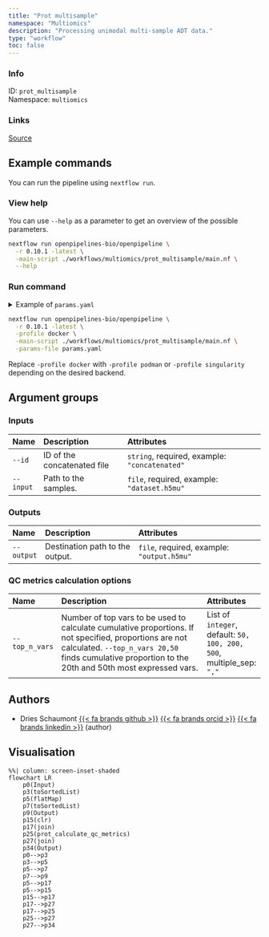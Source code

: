 ```yaml
---
title: "Prot multisample"
namespace: "Multiomics"
description: "Processing unimodal multi-sample ADT data."
type: "workflow"
toc: false
---
```


::: {.column-margin}

### Info

ID: `prot_multisample`  
Namespace: `multiomics`

### Links
[Source](https://github.com/openpipelines-bio/openpipeline/blob/0.10.1/./workflows/multiomics/prot_multisample){.btn-action .btn-sm .btn-info .btn role="button"}

:::



## Example commands

You can run the pipeline using `nextflow run`.

### View help

You can use `--help` as a parameter to get an overview of the possible parameters.

```bash
nextflow run openpipelines-bio/openpipeline \
  -r 0.10.1 -latest \
  -main-script ./workflows/multiomics/prot_multisample/main.nf \
  --help
```

### Run command

<details>
<summary>Example of `params.yaml`</summary>
```yaml
# Inputs
id: # please fill in - example: "concatenated"
input: # please fill in - example: "dataset.h5mu"

# Outputs
# output: "$id.$key.output.h5mu"

# QC metrics calculation options
top_n_vars: [50, 100, 200, 500]

# Nextflow input-output arguments
publish_dir: # please fill in - example: "output/"
# param_list: "my_params.yaml"
```
</details>

```bash
nextflow run openpipelines-bio/openpipeline \
  -r 0.10.1 -latest \
  -profile docker \
  -main-script ./workflows/multiomics/prot_multisample/main.nf \
  -params-file params.yaml
```

:::{.callout-note}
Replace `-profile docker` with `-profile podman` or `-profile singularity` depending on the desired backend.
:::

## Argument groups

### Inputs

|Name      |Description                 |Attributes                                    |
|:---------|:---------------------------|:---------------------------------------------|
|`--id`    |ID of the concatenated file |`string`, required, example: `"concatenated"` |
|`--input` |Path to the samples.        |`file`, required, example: `"dataset.h5mu"`   |


### Outputs

|Name       |Description                     |Attributes                                 |
|:----------|:-------------------------------|:------------------------------------------|
|`--output` |Destination path to the output. |`file`, required, example: `"output.h5mu"` |


### QC metrics calculation options

|Name           |Description                                                                                                                                                                                                     |Attributes                                                           |
|:--------------|:---------------------------------------------------------------------------------------------------------------------------------------------------------------------------------------------------------------|:--------------------------------------------------------------------|
|`--top_n_vars` |Number of top vars to be used to calculate cumulative proportions. If not specified, proportions are not calculated. `--top_n_vars 20,50` finds cumulative proportion to the 20th and 50th most expressed vars. |List of `integer`, default: `50, 100, 200, 500`, multiple_sep: `","` |

## Authors


  * Dries Schaumont [{{< fa brands github >}}](https://github.com/DriesSchaumont) [{{< fa brands orcid >}}](https://orcid.org/0000-0002-4389-0440) [{{< fa brands linkedin >}}](https://linkedin.com/in/dries-schaumont) (author)

## Visualisation

```mermaid
%%| column: screen-inset-shaded
flowchart LR
    p0(Input)
    p3(toSortedList)
    p5(flatMap)
    p7(toSortedList)
    p9(Output)
    p15(clr)
    p17(join)
    p25(prot_calculate_qc_metrics)
    p27(join)
    p34(Output)
    p0-->p3
    p3-->p5
    p5-->p7
    p7-->p9
    p5-->p17
    p5-->p15
    p15-->p17
    p17-->p27
    p17-->p25
    p25-->p27
    p27-->p34

```
